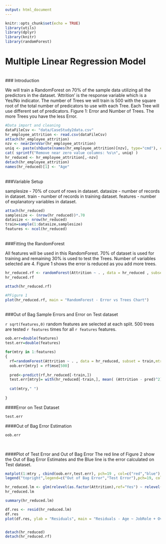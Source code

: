 ```yaml
---
output: html_document
---
```

```r
knitr::opts_chunk$set(echo = TRUE)
library(utils)
library(dplyr)
library(knitr)
library(randomForest)
```
# Multiple Linear Regression Model
</br>
### Introduction
<p>We will train a RandomForest on 70% of the sample data utilizing all the predictors in the dataset. 'Attrition' is the response variable which is a Yes/No indicator. The number of Trees we will train is 500 with the square root of the total number of predicators to use with each Tree. Each Tree will use different set of predicators. 
Figure 1: Error and Number of Trees. The more Trees you have the less Error.</p>
```r
#Data import and cleaning
dataFileCsv <- "data/CaseStudy2data.csv"
hr_employee_attrition <- read.csv(dataFileCsv)
attach(hr_employee_attrition)
nzv <- nearZeroVar(hr_employee_attrition)
uniq <- paste(shQuote(names(hr_employee_attrition)[nzv], type="cmd"), collapse=", ")
cat( sprintf("Remove near zero value columns: %s\n", uniq) )
hr_reduced <- hr_employee_attrition[,-nzv]
detach(hr_employee_attrition)
names(hr_reduced)[1] <- "Age"
```
<br>
###Variable Setup
<p>
samplesize - 70% of count of rows in dataset.
datasize - number of records in dataset.
train - number of records in training dataset.
features - number of explanatory variables in dataset.</p>
```r
attach(hr_reduced)
samplesize <- (nrow(hr_reduced))*.70
datasize <- nrow(hr_reduced)
train=sample(1:datasize,samplesize)
features <- ncol(hr_reduced)
```
<br>
###Fitting the RandomForest
<p>All features will be used in this RandomForest. 
70% of dataset is used for training and remaining 30% is used to test the Trees. Number of variables selected are 4.
Figure 1 shows the error is reduced as you add more trees.
```r
hr_reduced.rf <- randomForest(Attrition ~ . , data = hr_reduced , subset = train)
hr_reduced.rf

attach(hr_reduced.rf)

#PFigure 1
plot(hr_reduced.rf, main = "RandomForest - Error vs Trees Chart")     
```
<br>
###Out of Bag Sample Errors and Error on Test dataset
<p>`r sqrt(features,0)` random features are selected at each split. 500 trees are tested  `r features` times for all `r features` features.
```r
oob.err=double(features)
test.err=double(features)

for(mtry in 1:features)
{
  rf=randomForest(Attrition ~ . , data = hr_reduced, subset = train,mtry=mtry,ntree=500) 
  oob.err[mtry] = rf$mse[500] 
  
  pred<-predict(rf,hr_reduced[-train,]) 
  test.err[mtry]= with(hr_reduced[-train,], mean( (Attrition - pred)^2)) 
  
  cat(mtry," ") 
  
}
```
####Error on Test Dataset
```r
test.err
```
####Out of Bag Error Estimation
```r
oob.err
```
<br>
<p>
####Plot of Test Error and Out of Bag Error
The red line of Figure 2 show the Out of Bag Error Estimates and the Blue line is the error calculated on Test dataset.
</p>
```r
matplot(1:mtry , cbind(oob.err,test.err), pch=19 , col=c("red","blue"),type="b",ylab="Mean Squared Error",xlab="Number of Predictors Considered at each Split")
legend("topright",legend=c("Out of Bag Error","Test Error"),pch=19, col=c("red","blue"))
```

```r
hr_reduced.lm <- glm(relevel(as.factor(Attrition),ref="Yes") ~ relevel(as.factor(Department),ref="Sales"), data = CaseStudy2data, family =binomial())
hr_reduced.lm

summary(hr_reduced.lm)

df.res <- resid(hr_reduced.lm)
df.res
plot(df.res, ylab = "Residuals", main = "Residuals - Age ~ JobRole + OverTime + DistanceFromHome")


detach(hr_reduced)
detach(hr_reduced.rf)
```


